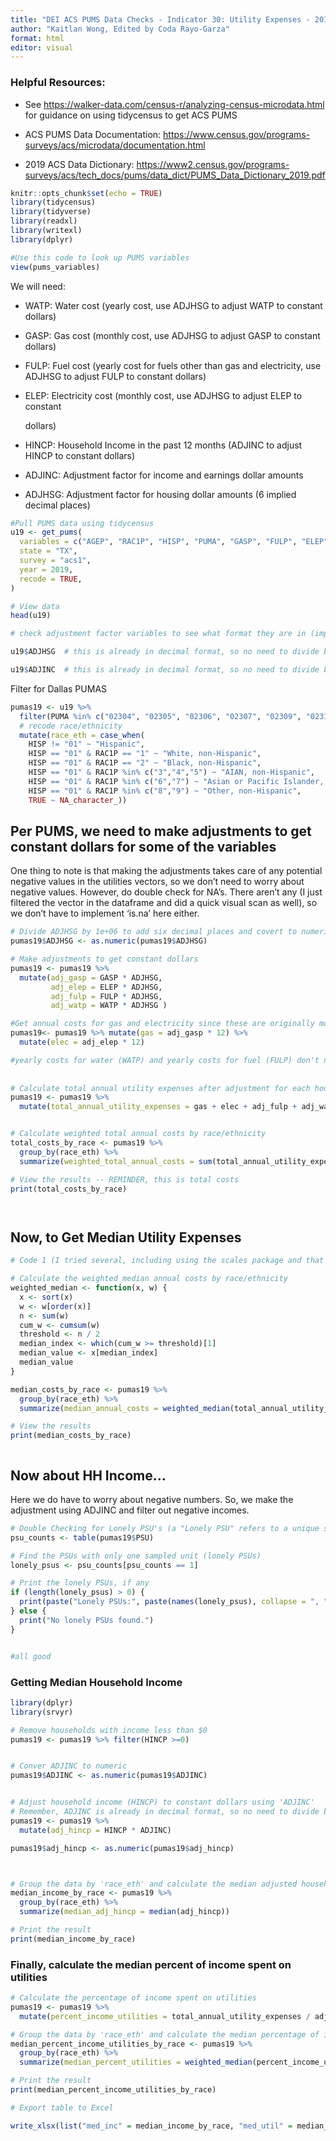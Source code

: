 ---
title: "DEI ACS PUMS Data Checks - Indicator 30: Utility Expenses - 2019 Final Version"
author: "Kaitlan Wong, Edited by Coda Rayo-Garza"
format: html
editor: visual
---

### **Helpful Resources:**

-   See <https://walker-data.com/census-r/analyzing-census-microdata.html> for guidance on using tidycensus to get ACS PUMS

-   ACS PUMS Data Documentation: <https://www.census.gov/programs-surveys/acs/microdata/documentation.html>

-   2019 ACS Data Dictionary: [https://www2.census.gov/programs-surveys/acs/tech_docs/pums/data_dict/PUMS_Data_Dictionary_2019.pdf](https://www2.census.gov/programs-surveys/acs/tech_docs/pums/data_dict/PUMS_Data_Dictionary_2021.pdf){.uri}

```{r setup, include=FALSE}
knitr::opts_chunk$set(echo = TRUE)
library(tidycensus) 
library(tidyverse) 
library(readxl) 
library(writexl) 
library(dplyr)
```

```{r}
#Use this code to look up PUMS variables 
view(pums_variables)
```

We will need:

-   WATP: Water cost (yearly cost, use ADJHSG to adjust WATP to constant dollars)

-   GASP: Gas cost (monthly cost, use ADJHSG to adjust GASP to constant dollars)

-   FULP: Fuel cost (yearly cost for fuels other than gas and electricity, use ADJHSG to adjust FULP to constant dollars)

-   ELEP: Electricity cost (monthly cost, use ADJHSG to adjust ELEP to constant

    dollars)

-   HINCP: Household Income in the past 12 months (ADJINC to adjust HINCP to constant dollars)

-   ADJINC: Adjustment factor for income and earnings dollar amounts

-   ADJHSG: Adjustment factor for housing dollar amounts (6 implied decimal places)

```{r}
#Pull PUMS data using tidycensus 
u19 <- get_pums(
  variables = c("AGEP", "RAC1P", "HISP", "PUMA", "GASP", "FULP", "ELEP", "WATP", "ADJINC", "ADJHSG", "HINCP"),
  state = "TX",
  survey = "acs1",
  year = 2019,
  recode = TRUE,
)

# View data
head(u19)
```

```{r}
# check adjustment factor variables to see what format they are in (implied decimals vs. decimal format)

u19$ADJHSG  # this is already in decimal format, so no need to divide by 1e+06 (unlike 2021 pums dataset)

u19$ADJINC  # this is already in decimal format, so no need to divide by 1e+06
```

Filter for Dallas PUMAS

```{r}
pumas19 <- u19 %>%
  filter(PUMA %in% c("02304", "02305", "02306", "02307", "02309", "02310", "02311", "02312", "02313", "02314", "02315", "02316", "02319", "01901", "02001")) %>%
  # recode race/ethnicity
  mutate(race_eth = case_when(
    HISP != "01" ~ "Hispanic",
    HISP == "01" & RAC1P == "1" ~ "White, non-Hispanic",
    HISP == "01" & RAC1P == "2" ~ "Black, non-Hispanic",
    HISP == "01" & RAC1P %in% c("3","4","5") ~ "AIAN, non-Hispanic",
    HISP == "01" & RAC1P %in% c("6","7") ~ "Asian or Pacific Islander, non-Hispanic",
    HISP == "01" & RAC1P %in% c("8","9") ~ "Other, non-Hispanic",
    TRUE ~ NA_character_)) 
```

## Per PUMS, we need to make adjustments to get constant dollars for some of the variables

One thing to note is that making the adjustments takes care of any potential negative values in the utilities vectors, so we don't need to worry about negative values. However, do double check for NA's. There aren't any (I just filtered the vector in the dataframe and did a quick visual scan as well), so we don't have to implement 'is.na' here either.

```{r}
# Divide ADJHSG by 1e+06 to add six decimal places and covert to numeric
pumas19$ADJHSG <- as.numeric(pumas19$ADJHSG)

# Make adjustments to get constant dollars 
pumas19 <- pumas19 %>%
  mutate(adj_gasp = GASP * ADJHSG,
         adj_elep = ELEP * ADJHSG,
         adj_fulp = FULP * ADJHSG,
         adj_watp = WATP * ADJHSG )

#Get annual costs for gas and electricity since these are originally monthly 
pumas19<- pumas19 %>% mutate(gas = adj_gasp * 12) %>%
  mutate(elec = adj_elep * 12) 

#yearly costs for water (WATP) and yearly costs for fuel (FULP) don't need to be multiplied
  
  
# Calculate total annual utility expenses after adjustment for each household
pumas19 <- pumas19 %>%
  mutate(total_annual_utility_expenses = gas + elec + adj_fulp + adj_watp)


# Calculate weighted total annual costs by race/ethnicity
total_costs_by_race <- pumas19 %>%
  group_by(race_eth) %>%
  summarize(weighted_total_annual_costs = sum(total_annual_utility_expenses * WGTP, na.rm = TRUE) / sum(WGTP, na.rm = TRUE))

# View the results -- REMINDER, this is total costs 
print(total_costs_by_race)




```

## Now, to Get Median Utility Expenses

```{r}

# Code 1 (I tried several, including using the scales package and that was not successful)

# Calculate the weighted median annual costs by race/ethnicity
weighted_median <- function(x, w) {
  x <- sort(x)
  w <- w[order(x)]
  n <- sum(w)
  cum_w <- cumsum(w)
  threshold <- n / 2
  median_index <- which(cum_w >= threshold)[1]
  median_value <- x[median_index]
  median_value
}

median_costs_by_race <- pumas19 %>%
  group_by(race_eth) %>%
  summarize(median_annual_costs = weighted_median(total_annual_utility_expenses, w = WGTP))

# View the results
print(median_costs_by_race)



```

## Now about HH Income...

Here we do have to worry about negative numbers. So, we make the adjustment using ADJINC and filter out negative incomes.

```{r}
# Double Checking for Lonely PSU's (a "Lonely PSU" refers to a unique situation where a Public Use Microdata Area (PUMA) contains only one Primary Sampling Unit (PSU))
psu_counts <- table(pumas19$PSU)

# Find the PSUs with only one sampled unit (lonely PSUs)
lonely_psus <- psu_counts[psu_counts == 1]

# Print the lonely PSUs, if any
if (length(lonely_psus) > 0) {
  print(paste("Lonely PSUs:", paste(names(lonely_psus), collapse = ", ")))
} else {
  print("No lonely PSUs found.")
}


#all good 
```

### Getting Median Household Income

```{r}
library(dplyr)
library(srvyr)

# Remove households with income less than $0
pumas19 <- pumas19 %>% filter(HINCP >=0)


# Conver ADJINC to numeric
pumas19$ADJINC <- as.numeric(pumas19$ADJINC)


# Adjust household income (HINCP) to constant dollars using 'ADJINC'
# Remember, ADJINC is already in decimal format, so no need to divide by 1e+06
pumas19 <- pumas19 %>%
  mutate(adj_hincp = HINCP * ADJINC)

pumas19$adj_hincp <- as.numeric(pumas19$adj_hincp)



# Group the data by 'race_eth' and calculate the median adjusted household income
median_income_by_race <- pumas19 %>%
  group_by(race_eth) %>%
  summarize(median_adj_hincp = median(adj_hincp))

# Print the result
print(median_income_by_race)
```

### Finally, calculate the median percent of income spent on utilities

```{r}

# Calculate the percentage of income spent on utilities
pumas19 <- pumas19 %>%
  mutate(percent_income_utilities = total_annual_utility_expenses / adj_hincp)

# Group the data by 'race_eth' and calculate the median percentage of income spent on utilities
median_percent_income_utilities_by_race <- pumas19 %>%
  group_by(race_eth) %>%
  summarize(median_percent_utilities = weighted_median(percent_income_utilities, w = WGTP))

# Print the result
print(median_percent_income_utilities_by_race)
```

```{r}
# Export table to Excel

write_xlsx(list("med_inc" = median_income_by_race, "med_util" = median_costs_by_race, "percent_inc" = median_percent_income_utilities_by_race), "30_Utility Expenses_2019.xlsx")
```
